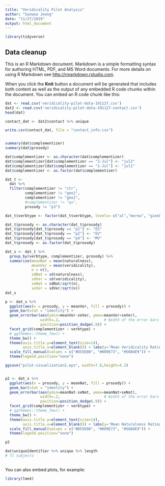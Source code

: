 ```yaml
---
title: "Veridicality Pilot Analysis"
author: "Sunwoo Jeong"
date: "11/27/2019"
output: html_document
---
```


```r
library(tidyverse)
```

## Data cleanup

This is an R Markdown document. Markdown is a simple formatting syntax for authoring HTML, PDF, and MS Word documents. For more details on using R Markdown see <http://rmarkdown.rstudio.com>.

When you click the **Knit** button a document will be generated that includes both content as well as the output of any embedded R code chunks within the document. You can embed an R code chunk like this:

```r
dat <- read.csv('veridicality-pilot-data-191127.csv')
dat2 <- read.csv('veridicality-pilot-data-191127-contact.csv')
head(dat)

contact_dat <- dat2$contact %>% unique

write.csv(contact_dat, file = "contact_info.csv")


summary(dat$complementizer)
summary(dat$prosody)

dat$complementizer <- as.character(dat$complementizer)
dat$complementizer[dat$complementizer == "2-Jul"] <- "jul2"
dat$complementizer[dat$complementizer == "1-Jul"] <- "jul1"
dat$complementizer <- as.factor(dat$complementizer)

dat_t <-
  dat %>%
  filter(complementizer != "ctr",
         complementizer != "geo1",
         complementizer != "geo2",
         #complementizer != "go",
         prosody != "p3")

dat_t$verbtype <- factor(dat_t$verbtype, levels= c("al","moreu", "gieok", "ggameok", "mit", "alanae"))

dat_t$prosody <- as.character(dat_t$prosody)
dat_t$prosody[dat_t$prosody == "p1"] <- "ES"
dat_t$prosody[dat_t$prosody == "p2"] <- "EV"
dat_t$prosody[dat_t$prosody == "p4"] <- "MV"
dat_t$prosody <- as.factor(dat_t$prosody)

dat_s <- dat_t %>%
  group_by(verbtype, complementizer, prosody) %>%
  summarise(meanNat = mean(naturalness),
            meanVer = mean(veridicality),
            n = n(),
            sdNat = sd(naturalness), 
            sdVer = sd(veridicality),
            seNat = sdNat/sqrt(n),
            seVer = sdVer/sqrt(n))
dat_s

p <- dat_s %>%
  ggplot(aes(x = prosody, y = meanVer, fill = prosody)) + 
  geom_bar(stat = "identity") +
  geom_errorbar(aes(ymin=meanVer-seVer, ymax=meanVer+seVer),
                width=.2,                    # Width of the error bars
                position=position_dodge(.9)) +
  facet_grid(complementizer ~ verbtype) +
  # ggthemes::theme_few() + 
  theme_bw() +
  theme(axis.title.y=element_text(size=14), 
        axis.title.x=element_blank()) + labs(y='Mean Veridicality Ratings') +
  scale_fill_manual(values = c("#D55E00", "#009E73", "#56B4E9")) +
  theme(legend.position="none")

ggsave("pilot-visualization2.eps", width=7.8,height=4.2)


p2 <- dat_s %>%
  ggplot(aes(x = prosody, y = meanNat, fill = prosody)) + 
  geom_bar(stat = "identity") +
  geom_errorbar(aes(ymin=meanNat-seNat, ymax=meanNat+seNat),
                width=.2,                    # Width of the error bars
                position=position_dodge(.9)) +
  facet_grid(complementizer ~ verbtype) +
  # ggthemes::theme_few() + 
  theme_bw() +
  theme(axis.title.y=element_text(size=14), 
        axis.title.x=element_blank()) + labs(y='Mean Naturalness Ratings') +
  scale_fill_manual(values = c("#D55E00", "#009E73", "#56B4E9")) +
  theme(legend.position="none")

p2

dat$uniqueIdentifier %>% unique %>% length
# 71 subjects
```

## 

You can also embed plots, for example:

```r
library(lme4)
```

